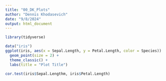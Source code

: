 ```yaml
---
title: "00_DK_Plots"
author: "Dennis Khodasevich"
date: "9/8/2024"
output: html_document
---
```


```r
library(tidyverse)

data("iris")
ggplot(iris, aes(x = Sepal.Length, y = Petal.Length, color = Species)) + 
  geom_point(size = 2) + 
  theme_classic() + 
  labs(title = "Plot Title")

cor.test(iris$Sepal.Lengthm, iris$Petal.Length)
```


